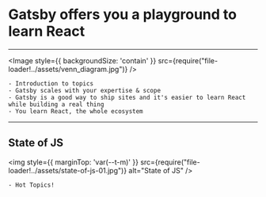 

# Gatsby offers you a playground to learn React

---

<Image style={{ backgroundSize: 'contain' }} src={require("file-loader!../assets/venn_diagram.jpg")} />

```notes
- Introduction to topics
- Gatsby scales with your expertise & scope
- Gatsby is a good way to ship sites and it's easier to learn React while building a real thing
- You learn React, the whole ecosystem
```

---

## State of JS

<img style={{ marginTop: 'var(--t-m)' }} src={require("file-loader!../assets/state-of-js-01.jpg")} alt="State of JS" />

```notes
- Hot Topics!
```